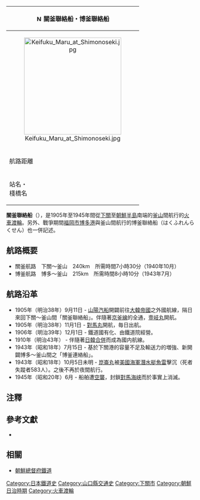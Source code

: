 {| class="wikitable" style="float:right; font-size:small; margin:0 0 1em 1em;"
|-
! style="text-align:center" colspan="2"| [[File:National_Railway_Symbol_of_Japan.png|15px]] 關釜聯絡船・博釜聯絡船
|-
| style="text-align:center" colspan="2"| [[File:Keifuku_Maru_at_Shimonoseki.jpg|260px]]
|-
| 航路距離
| 關釜航路（下関～釜山）240km<br />博釜航路（博多～釜山）215km
|-
| rowspan="3"|站名・<br />棧橋名
| [[下關站|下關站]]・下関鉄道桟橋（{{维基座標|33|56|58.5|N|130|55|39.5|E|region:JP|地図|name=下關棧橋}}）
|-
| [[博多站|博多站]]・博多桟橋（{{ウィキ座標|33|36|36.6|N|130|24|8.7|E|region:JP|地図|name=博多棧橋}}）
|-
| [[釜山站|釜山站]]・釜山税関桟橋（{{ウィキ座標|35|6|13.4|N|129|2|29.1|E|region:KR|地図|name=釜山棧橋}}）
|}

'''關釜聯絡船'''（{{jpn|hg=かんふれんらくせん|j=関釜連絡船|rm=Kanfu Renrakusen}}），是1905年至1945年間從[[下關|下關]]至[[朝鮮半島|朝鮮半島]]南端的[[釜山|釜山]]間航行的[[火車渡輪|火車渡輪]]。另外、戰爭期間[[福岡市|福岡市]][[博多港|博多港]]與釜山間航行的博釜聯絡船（はくふれんらくせん）也一併記述。

==航路概要==
*關釜航路　下關～釜山　240km　所需時間7小時30分（1940年10月）
*博釜航路　博多～釜山　215km　所需時間8小時10分（1943年7月）

==航路沿革==
*1905年（明治38年）9月11日 - [[山陽汽船商社|山陽汽船]]開闢前往[[大韓帝國|大韓帝國]]之外國航線，隔日來回下關～釜山間「關釜聯絡船」。伴隨著[[京釜線|京釜線]]的全通，[[壹岐丸|壹岐丸]]開航。
*1905年（明治38年）11月1日 - [[対馬丸_(連絡船・初代)|對馬丸]]開航，毎日出航。
*1906年（明治39年）12月1日 - 鐵道國有化、由鐵道院經營。
*1910年（明治43年） - 伴隨著[[日韓合併|日韓合併]]而成為國内航線。
*1943年（昭和18年）7月15日 - 基於下關港的容量不足及輸送力的増強、新開闢博多～釜山間之「博釜連絡船」。
*1943年（昭和18年）10月5日未明 - [[崑崙丸|崑崙丸]]被[[美國海軍|美國海軍]][[潛水艇|潛水艇]][[魚雷|魚雷]]擊沉（死者失蹤者583人）。之後不再於夜間航行。
*1945年（昭和20年）6月 - 船舶遭[[空襲|空襲]]，封鎖[[對馬海峡|對馬海峡]]而於事實上消滅。

== 注釋 ==
{{Reflist}}

== 參考文獻 ==
* {{Cite book|author=古川達郎|title=鉄道連絡船100年の航跡|edition=2訂版|year=2001|publisher=成山堂書店|isbn=4-425-92141-0}}

==相關==
{{Commonscat|JGR Kanpu Ferry}}
*[[朝鮮總督府鐵道|朝鮮總督府鐵道]]

[[Category:日本鐵道史|Category:日本鐵道史]]
[[Category:山口縣交通史|Category:山口縣交通史]]
[[Category:下關市|Category:下關市]]
[[Category:朝鮮日治時期|Category:朝鮮日治時期]]
[[Category:火車渡輪|Category:火車渡輪]]